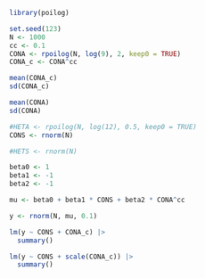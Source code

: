 
```r
library(poilog)

set.seed(123)
N <- 1000
cc <- 0.1
CONA <- rpoilog(N, log(9), 2, keep0 = TRUE)
CONA_c <- CONA^cc

mean(CONA_c)
sd(CONA_c)

mean(CONA)
sd(CONA)

#HETA <- rpoilog(N, log(12), 0.5, keep0 = TRUE)
CONS <- rnorm(N)

#HETS <- rnorm(N)

beta0 <- 1
beta1 <- -1
beta2 <- -1

mu <- beta0 + beta1 * CONS + beta2 * CONA^cc

y <- rnorm(N, mu, 0.1) 

lm(y ~ CONS + CONA_c) |>
  summary()

lm(y ~ CONS + scale(CONA_c)) |>
  summary()


```

